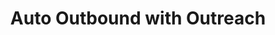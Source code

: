 ---
title: "Auto Outbound with Outreach"
description: "Enroll your Auto Outbound Prospects in an Outreach Sequence"
---